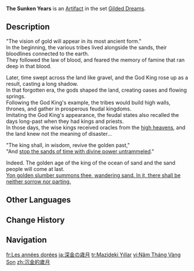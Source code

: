 {{Artifact Infobox
|image = Item The Sunken Years.png
|set   = Gilded Dreams
|piece = Sands of Eon
}}
{{Description|This dark-golden sundial seems to tell the ancient tale of the desert.}}
'''The Sunken Years''' is an [[Artifact]] in the set [[Gilded Dreams]].

==Description==
"The vision of gold will appear in its most ancient form."<br>
In the beginning, the various tribes lived alongside the sands, their bloodlines connected to the earth.<br>
They followed the law of blood, and feared the memory of famine that ran deep in that blood.

Later, time swept across the land like gravel, and the God King rose up as a result, casting a long shadow.<br>
In that forgotten era, the gods shaped the land, creating oases and flowing springs.<br>
Following the God King's example, the tribes would build high walls, thrones, and gather in prosperous feudal kingdoms.<br>
Imitating the God King's appearance, the feudal states also recalled the days long-past when they had kings and priests.<br>
In those days, the wise kings received oracles from the [[Celestia|high heavens]], and the land knew not the meaning of disaster...

"The king shall, in wisdom, revive the golden past,"<br>
"And [[The Orchard of Pairidaeza|stop the sands of time with divine power untrammeled]]."

Indeed. The golden age of the king of the ocean of sand and the sand people will come at last.<br>
[[The Eternal Dream, Ever Lush|Yon golden slumber summons thee, wandering sand. In it, there shall be neither sorrow nor parting.]]

==Other Languages==
{{Other Languages
|en       = The Sunken Years
|zhs      = 沉金的岁月
|zhs_rm   = Chénjīn de Suìyuè
|zht      = 沉金的歲月
|zht_rm   = Chénjīn de Suìyuè
|zh_tl    = 
|ja       = 深金の歳月
|ja_rm    = Shinkin no Saigetsu{{Assumed}}
|ja_tl    = Deep-Gold Years
|ko       = 가라앉은 세월
|ko_tl    = The Sunken Years
|es       = Tiempos Dorados
|es_tl    = Golden Times
|fr       = Les années dorées
|fr_tl    = The Golden Years
|ru       = Золотые годы
|ru_tl    = The Golden Years
|th       = The Sunken Years
|vi       = Năm Tháng Vàng Son
|vi_tl    = 
|de       = Goldene Jahre
|de_tl    = Golden Years
|id       = The Sunken Years
|pt       = Anos Dourados
|pt_tl    = Golden Years
|tr       = Mazideki Yıllar
|tr_tl    = Past Years
|it       = Gli anni sommersi
|it_tl    = The Sunken Years
}}

==Change History==
{{Change History|3.0}}

==Navigation==
{{Artifact Set Navbox|Gilded Dreams}}

[[fr:Les années dorées]]
[[ja:深金の歳月]]
[[tr:Mazideki Yıllar]]
[[vi:Năm Tháng Vàng Son]]
[[zh:沉金的歲月]]